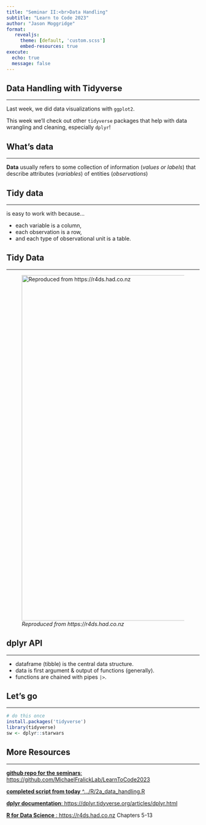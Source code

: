 ```yaml
---
title: "Seminar II:<br>Data Handling"
subtitle: "Learn to Code 2023"
author: "Jason Moggridge"
format: 
   revealjs:
     theme: [default, 'custom.scss']
     embed-resources: true
execute: 
  echo: true
  message: false
---
```


## Data Handling with Tidyverse

<hr>

Last week, we did data visualizations with `ggplot2`.

This week we'll check out other `tidyverse` packages that help with data wrangling and cleaning, especially `dplyr`!


## What's data

<hr>

**Data** usually refers to some collection of information (*values or labels*) that describe attributes (*variables*) of entities (*observations*)

## Tidy data
<hr>

is easy to work with because...

::: incremental
-   each variable is a column,\
-   each observation is a row,\
-   and each type of observational unit is a table.
:::

## Tidy Data
<hr>
![*Reproduced from https://r4ds.had.co.nz*](./public/tidy-1.png){width="900"}


## dplyr API
<hr>

-   dataframe (tibble) is the central data structure.\
-   data is first argument & output of functions (generally).\
-   functions are chained with pipes `|>`.\

## Let's go

<hr/>

```r
# do this once
install.packages('tidyverse')
library(tidyverse)
sw <- dplyr::starwars
```

## More Resources

<hr/>

[**github repo for the seminars**: https://github.com/MichaelFralickLab/LearnToCode2023](https://github.com/MichaelFralickLab/LearnToCode2023)

[**completed script from today** ^.../R/2a_data_handling.R](https://github.com/MichaelFralickLab/LearnToCode2023/blob/main/R/2a_data_handling.R)

[**dplyr documentation**: https://dplyr.tidyverse.org/articles/dplyr.html](https://dplyr.tidyverse.org/articles/dplyr.html)

[**R for Data Science** : https://r4ds.had.co.nz](https://r4ds.had.co.nz)
Chapters 5-13

